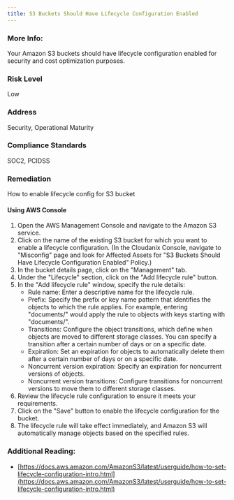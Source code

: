 ```yaml
---
title: S3 Buckets Should Have Lifecycle Configuration Enabled
---
```


### More Info:

Your Amazon S3 buckets should have lifecycle configuration enabled for security and cost optimization purposes.

### Risk Level

Low

### Address

Security, Operational Maturity

### Compliance Standards

SOC2, PCIDSS

### Remediation

How to enable lifecycle config for S3 bucket

#### Using AWS Console

1. Open the AWS Management Console and navigate to the Amazon S3 service.
2. Click on the name of the existing S3 bucket for which you want to enable a lifecycle configuration.
    (In the Cloudanix Console, navigate to "Misconfig" page and look for Affected Assets for "S3 Buckets Should Have Lifecycle Configuration Enabled" Policy.)
3. In the bucket details page, click on the "Management" tab.
4. Under the "Lifecycle" section, click on the "Add lifecycle rule" button.
5. In the "Add lifecycle rule" window, specify the rule details:
   - Rule name: Enter a descriptive name for the lifecycle rule.
   - Prefix: Specify the prefix or key name pattern that identifies the objects to which the rule applies. For example, entering "documents/" would apply the rule to objects with keys starting with "documents/".
   - Transitions: Configure the object transitions, which define when objects are moved to different storage classes. You can specify a transition after a certain number of days or on a specific date.
   - Expiration: Set an expiration for objects to automatically delete them after a certain number of days or on a specific date.
   - Noncurrent version expiration: Specify an expiration for noncurrent versions of objects.
   - Noncurrent version transitions: Configure transitions for noncurrent versions to move them to different storage classes.
6. Review the lifecycle rule configuration to ensure it meets your requirements.
7. Click on the "Save" button to enable the lifecycle configuration for the bucket.
8. The lifecycle rule will take effect immediately, and Amazon S3 will automatically manage objects based on the specified rules.

### Additional Reading:

- [https://docs.aws.amazon.com/AmazonS3/latest/userguide/how-to-set-lifecycle-configuration-intro.html](https://docs.aws.amazon.com/AmazonS3/latest/userguide/how-to-set-lifecycle-configuration-intro.html)
